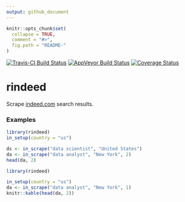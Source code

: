 ---
output: github_document
---

```{r, echo = FALSE}
knitr::opts_chunk$set(
  collapse = TRUE,
  comment = "#>",
  fig.path = "README-"
)
```

[![Travis-CI Build Status](https://travis-ci.org/JohnCoene/rindeed.svg?branch=master)](https://travis-ci.org/JohnCoene/rindeed)
[![AppVeyor Build Status](https://ci.appveyor.com/api/projects/status/github/JohnCoene/rindeed?branch=master&svg=true)](https://ci.appveyor.com/project/JohnCoene/rindeed)
[![Coverage Status](https://img.shields.io/coveralls/JohnCoene/rindeed.svg)](https://coveralls.io/r/JohnCoene/rindeed?branch=master)

# rindeed

Scrape [indeed.com](www.indeed.com) search results.

### Examples

```{r, eval=FALSE}
library(rindeed)
in_setup(country = "us")

ds <- in_scrape("data scientist", "United States")
da <- in_scrape("data analyst", "New York", 2)
head(da, 2)
```

```{r, include=FALSE}
library(rindeed)
```

```{r, echo=FALSE}
in_setup(country = "us")
da <- in_scrape("data analyst", "New York", 1)
knitr::kable(head(da, 2))
```
